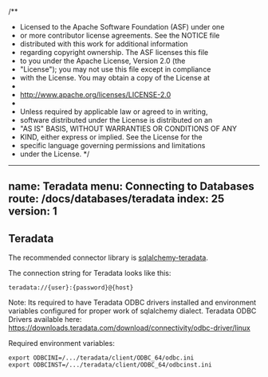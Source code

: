 /**
 * Licensed to the Apache Software Foundation (ASF) under one
 * or more contributor license agreements.  See the NOTICE file
 * distributed with this work for additional information
 * regarding copyright ownership.  The ASF licenses this file
 * to you under the Apache License, Version 2.0 (the
 * "License"); you may not use this file except in compliance
 * with the License.  You may obtain a copy of the License at
 *
 *   http://www.apache.org/licenses/LICENSE-2.0
 *
 * Unless required by applicable law or agreed to in writing,
 * software distributed under the License is distributed on an
 * "AS IS" BASIS, WITHOUT WARRANTIES OR CONDITIONS OF ANY
 * KIND, either express or implied.  See the License for the
 * specific language governing permissions and limitations
 * under the License.
 */
---
name: Teradata
menu: Connecting to Databases
route: /docs/databases/teradata
index: 25
version: 1
---

## Teradata

The recommended connector library is
[sqlalchemy-teradata](https://github.com/Teradata/sqlalchemy-teradata).

The connection string for Teradata looks like this:

```
teradata://{user}:{password}@{host}
```

Note: Its required to have Teradata ODBC drivers installed and environment variables configured for
proper work of sqlalchemy dialect. Teradata ODBC Drivers available here:
https://downloads.teradata.com/download/connectivity/odbc-driver/linux

Required environment variables:

```
export ODBCINI=/.../teradata/client/ODBC_64/odbc.ini
export ODBCINST=/.../teradata/client/ODBC_64/odbcinst.ini
```
